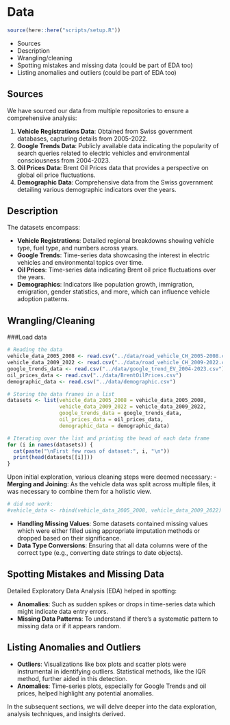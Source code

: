 # Data

```r
source(here::here("scripts/setup.R"))
```

* Sources
* Description
* Wrangling/cleaning
* Spotting mistakes and missing data (could be part of EDA too)
* Listing anomalies and outliers (could be part of EDA too)


## Sources

We have sourced our data from multiple repositories to ensure a comprehensive analysis:

1. **Vehicle Registrations Data**: Obtained from Swiss government databases, capturing details from 2005-2022.
2. **Google Trends Data**: Publicly available data indicating the popularity of search queries related to electric vehicles and environmental consciousness from 2004-2023.
3. **Oil Prices Data**: Brent Oil Prices data that provides a perspective on global oil price fluctuations.
4. **Demographic Data**: Comprehensive data from the Swiss government detailing various demographic indicators over the years.

## Description

The datasets encompass:

- **Vehicle Registrations**: Detailed regional breakdowns showing vehicle type, fuel type, and numbers across years.
- **Google Trends**: Time-series data showcasing the interest in electric vehicles and environmental topics over time.
- **Oil Prices**: Time-series data indicating Brent oil price fluctuations over the years.
- **Demographics**: Indicators like population growth, immigration, emigration, gender statistics, and more, which can influence vehicle adoption patterns.

## Wrangling/Cleaning
###Load data
```r
# Reading the data
vehicle_data_2005_2008 <- read.csv("../data/road_vehicle_CH_2005-2008.csv")
vehicle_data_2009_2022 <- read.csv("../data/road_vehicle_CH_2009-2022.csv")
google_trends_data <- read.csv("../data/google_trend_EV_2004-2023.csv")
oil_prices_data <- read.csv("../data/BrentOilPrices.csv")
demographic_data <- read.csv("../data/demographic.csv")
```

```r
# Storing the data frames in a list
datasets <- list(vehicle_data_2005_2008 = vehicle_data_2005_2008,
                 vehicle_data_2009_2022 = vehicle_data_2009_2022,
                 google_trends_data = google_trends_data,
                 oil_prices_data = oil_prices_data,
                 demographic_data = demographic_data)

# Iterating over the list and printing the head of each data frame
for (i in names(datasets)) {
  cat(paste("\nFirst few rows of dataset:", i, "\n"))
  print(head(datasets[[i]]))
}

```

Upon initial exploration, various cleaning steps were deemed necessary:
- **Merging and Joining**: As the vehicle data was split across multiple files, it was necessary to combine them for a holistic view.
```r
# did not work:
#vehicle_data <- rbind(vehicle_data_2005_2008, vehicle_data_2009_2022)
```

- **Handling Missing Values**: Some datasets contained missing values which were either filled using appropriate imputation methods or dropped based on their significance.
- **Data Type Conversions**: Ensuring that all data columns were of the correct type (e.g., converting date strings to date objects).


## Spotting Mistakes and Missing Data

Detailed Exploratory Data Analysis (EDA) helped in spotting:

- **Anomalies**: Such as sudden spikes or drops in time-series data which might indicate data entry errors.
- **Missing Data Patterns**: To understand if there's a systematic pattern to missing data or if it appears random.

## Listing Anomalies and Outliers

- **Outliers**: Visualizations like box plots and scatter plots were instrumental in identifying outliers. Statistical methods, like the IQR method, further aided in this detection.
- **Anomalies**: Time-series plots, especially for Google Trends and oil prices, helped highlight any potential anomalies.

In the subsequent sections, we will delve deeper into the data exploration, analysis techniques, and insights derived.

